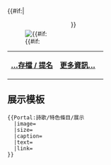 {{#if:{{{image}}}|<div 
style="float:left;margin-right:1em; padding-top:0.5em;">[[Image:{{{image}}}|{{#if:{{{size}}}]]
</div>}}{{{text}}} 

{| class="noprint" width="100%"  border="0" style="padding:0; margin-top:5 0 0 5em; background-color:transparent"
|-
|<div style="text-align:left;">''' [[Portal:詩歌/特色條目|…存檔 / 提名]] '''</div>||
 <div style="text-align:right;margin-right:10px;margin-bottom:4px;">
'''[[{{{link}}}|更多資訊…]]'''
 </div >
|}<noinclude>
== 展示模板 ==
<pre>
{{Portal:詩歌/特色條目/展示
  |image=
  |size=
  |caption=
  |text=
  |link=
}}
</pre>
</noinclude>